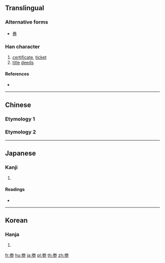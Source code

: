 {{also|券}}
==Translingual==

===Alternative forms===
* [[券]]<!-- 券 has been the simplified chinese variant of 劵 since 1995: http://www.china-language.gov.cn/wenziguifan/managed/003.htm -->

===Han character===
{{Han char|rn=19|rad=力|as=06|sn=8|four=90427|canj=FQKS|ids=⿱龹力}}

# [[certificate]], [[ticket]]
# [[title]] [[deed]]s

====References====
* {{Han ref|kx=0147.080|dkj=02330|dj=0331.170|hdz=10370.060|uh=52B5|ud=21173}}

----

==Chinese==

===Etymology 1===
{{zh-see|倦|a}}

===Etymology 2===
{{zh-see|券|v}}

----

==Japanese==

===Kanji===
{{ja-kanji|grade=|rs=力06}}

# {{defn|lang=ja|sort=力06}}

====Readings====
* {{ja-readings|on=[[けん]] (ken), [[げん]] (gen)|kun=[[つかる]] (tsukaru)}}

----

==Korean==

===Hanja===
{{ko-hanja|hangeul=권|rv=gwon|mr=kwŏn}}

# {{defn|lang=ko|sort=力06}}

[[fr:劵]]
[[hu:劵]]
[[ja:劵]]
[[pl:劵]]
[[th:劵]]
[[zh:劵]]